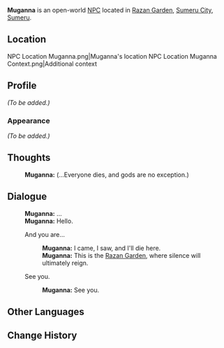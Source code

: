 {{Character Infobox
|type             = Open-World NPC
|image            = NPC Muganna.png
|region           = Sumeru
|location         = Sumeru
|affiliation      = Sumeru Akademiya
|title            = Researcher

|ancestry         =
|father           = 
|mother           = 
|spouse           = 
|sibling          = 
|child            = 
|relative         = 

|voiceEN          = 
|voiceCN          = 
|voiceJP          = 
|dialoguereward   = 
}}
'''Muganna''' is an open-world [[NPC]] located in [[Razan Garden]], [[Sumeru City]], [[Sumeru]].

==Location==
<gallery>
NPC Location Muganna.png|Muganna's location
NPC Location Muganna Context.png|Additional context
</gallery>

==Profile==
''(To be added.)''

===Appearance===
''(To be added.)''
<!--
==Quests and Events==
{{Quests and Events}}
-->
==Thoughts==
{{All Schemes to Know Explanation|name=Muganna}}
:{{A|VO Muganna All Schemes to Know 01.ogg}} '''Muganna:''' (...Everyone dies, and gods are no exception.)

==Dialogue==
{{Dialogue Start}}
:'''Muganna:''' ...
:'''Muganna:''' Hello.
:{{DIcon}} And you are...
::'''Muganna:''' I came, I saw, and I'll die here.
::'''Muganna:''' This is the [[Razan Garden]], where silence will ultimately reign.
:{{DIcon}} See you.
::'''Muganna:''' See you.
{{Dialogue End}}

==Other Languages==
{{Other Languages
|default_hidden = 1
|en      = Muganna
|zhs     = 穆甘纳
|zhs_rm  = Mùgānnà
|zht     = 穆甘納
|zht_rm  = Mùgānnà
|ja      = ムガンナ
|ja_rm   = Muganna
|ko      = 무간나
|es      = Mugana
|fr      = Muganna
|ru      = Муганна
|th      = Muganna
|vi      = Muganna
|de      = Muganna
|id      = Muganna
|pt      = Muganna
|tr      = Muganna
|it      = Muganna
}}

==Change History==
{{Change History|3.0}}
<!--
==References==
{{Reflist}}
-->